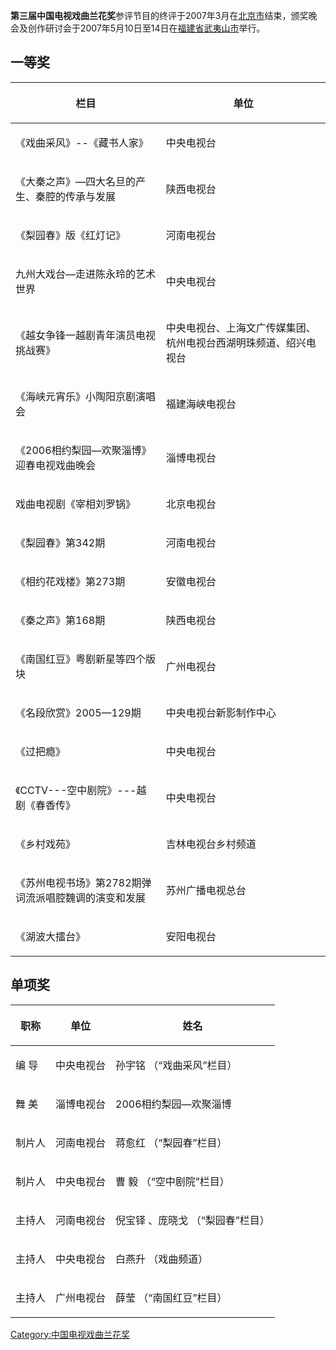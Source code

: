 {{unreferenced|time=2011-12-16T17:34:55+00:00}}
'''第三届中国电视戏曲兰花奖'''参评节目的终评于2007年3月在[[北京市|北京市]]结束，颁奖晚会及创作研讨会于2007年5月10日至14日在[[福建省|福建省]][[武夷山市|武夷山市]]举行。

==一等奖==
{| class="wikitable"
|-
! 栏目 !! 单位 
|-
|《戏曲采风》--《藏书人家》 ||  中央电视台
|-
| 《大秦之声》—四大名旦的产生、秦腔的传承与发展  || 陕西电视台
|-
| 《梨园春》版《红灯记》  || 河南电视台
|-
|  九州大戏台—走进陈永玲的艺术世界 ||  中央电视台
|-
| 《越女争锋一越剧青年演员电视挑战赛》 ||  中央电视台、上海文广传媒集团、杭州电视台西湖明珠频道、绍兴电视台
|-
| 《海峡元宵乐》小陶阳京剧演唱会 ||  福建海峡电视台
|-
| 《2006相约梨园—欢聚淄博》迎春电视戏曲晚会  || 淄博电视台
|-
| 戏曲电视剧《宰相刘罗锅》 ||  北京电视台
|-
| 《梨园春》第342期  || 河南电视台
|-
| 《相约花戏楼》第273期 ||  安徽电视台
|-
| 《秦之声》第168期  || 陕西电视台
|-
| 《南国红豆》粤剧新星等四个版块  || 广州电视台
|-
| 《名段欣赏》2005—129期 ||  中央电视台新影制作中心
|-
| 《过把瘾》  || 中央电视台
|-
| 《CCTV---空中剧院》---越剧《春香传》 ||  中央电视台
|-
| 《乡村戏苑》  || 吉林电视台乡村频道
|-
| 《苏州电视书场》第2782期弹词流派唱腔魏调的演变和发展  || 苏州广播电视总台
|-
| 《湖波大擂台》  || 安阳电视台
 |}

==单项奖==
{| class="wikitable"
|-
! 职称 !! 单位  !! 姓名
|-
| 编 导 || 中央电视台 ||  孙宇铭 （“戏曲采风”栏目）
|-
| 舞 美 || 淄博电视台 ||  2006相约梨园—欢聚淄博
|-
| 制片人 || 河南电视台  || 蒋愈红 （“梨园春”栏目）
|-
| 制片人 || 中央电视台  || 曹 毅 （“空中剧院”栏目）
|-
| 主持人 || 河南电视台 || 倪宝铎 、庞晓戈 （“梨园春”栏目）
|-
| 主持人 || 中央电视台 ||  白燕升 （戏曲频道）
|-
| 主持人 || 广州电视台 || 薛莹 （“南国红豆”栏目）
 |}

{{中国电视戏曲兰花奖}}
[[Category:中国电视戏曲兰花奖|Category:中国电视戏曲兰花奖]]